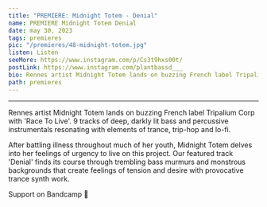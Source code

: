 ---
title: "PREMIERE: Midnight Totem - Denial"
name: PREMIERE Midnight Totem Denial
date: may 30, 2023
tags: premieres
pic: "/premieres/48-midnight-totem.jpg"
listen: Listen
seeMore: https://www.instagram.com/p/Cs3t9hxs00t/
postLink: https://www.instagram.com/plantbassd___
bio: Rennes artist Midnight Totem lands on buzzing French label Tripalium Corp with 'Race To Live'. 9 tracks of deep, darkly lit bass and percussive instrumentals resonating with elements of trance, trip-hop and lo-fi.
path: premieres
---

<SoundCloud
  url="https://soundcloud.com/plantbassddjs/premiere-midnight-totem-denial"
  name="Midnight Totem - Denial"
/>

<hr />

Rennes artist Midnight Totem lands on buzzing French label Tripalium Corp with 'Race To Live'. 9 tracks of deep, darkly lit bass and percussive instrumentals resonating with elements of trance, trip-hop and lo-fi.

After battling illness throughout much of her youth, Midnight Totem delves into her feelings of urgency to live on this project. Our featured track 'Denial' finds its course through trembling bass murmurs and monstrous backgrounds that create feelings of tension and desire with provocative trance synth work.

Support <HoverLink url="tripalium.bandcamp.com/album/dms049-midnight-totem-race-to-live" name="Midnight Totem" external /> on Bandcamp 🌱
